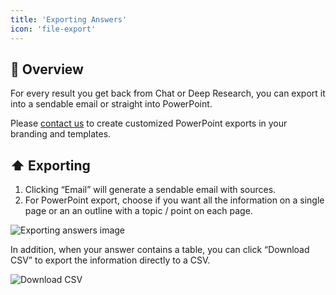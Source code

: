 ```yaml
---
title: 'Exporting Answers'
icon: 'file-export'
---
```



## 🤖 Overview
For every result you get back from Chat or Deep Research, you can export it into a sendable email or straight into PowerPoint.

Please [contact us](https://rogo.mintlify.app/about/contact-us) to create customized PowerPoint exports in your branding and templates.

## ⬆️ Exporting
1. Clicking “Email” will generate a sendable email with sources.
2. For PowerPoint export, choose if you want all the information on a single page or an an outline with a topic / point on each page.

<img
	className="block dark:hidden"
	src="/images/exporting-answers.png"
	alt="Exporting answers image"
/>

In addition, when your answer contains a table, you can click “Download CSV” to export the information directly to a CSV.

<img
  className="block dark:hidden"
  src="/images/faqs-2.png"
  alt="Download CSV"
/>